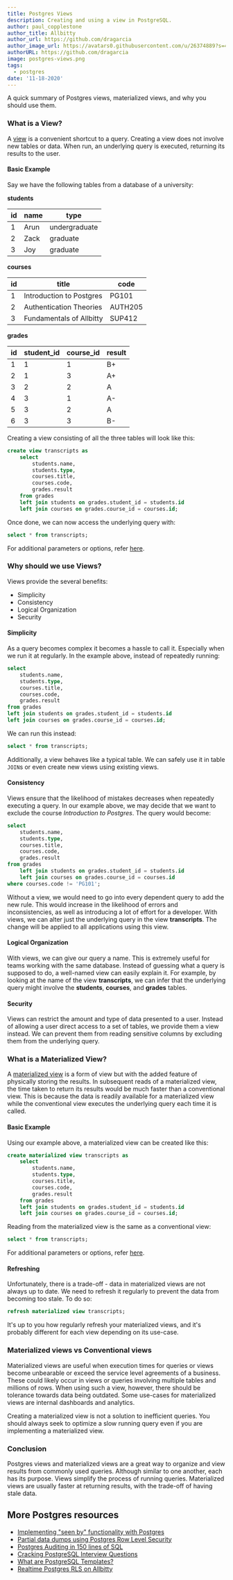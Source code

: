 ```yaml
---
title: Postgres Views
description: Creating and using a view in PostgreSQL.
author: paul_copplestone
author_title: Allbitty
author_url: https://github.com/dragarcia
author_image_url: https://avatars0.githubusercontent.com/u/26374889?s=400&u=f5e35e9b47a50fa2b4d8c4bb96babd921071bcf1&v=4
authorURL: https://github.com/dragarcia
image: postgres-views.png
tags:
  - postgres
date: '11-18-2020'
---
```


A quick summary of Postgres views, materialized views, and why you should use them.

<!--truncate-->

### What is a View?

A [view](https://www.postgresql.org/docs/12/sql-createview.html) is a convenient shortcut to a query. Creating a view does not involve new tables or data. When run, an underlying query is executed, returning its results to the user.

#### Basic Example

Say we have the following tables from a database of a university:

**students**

| id  | name | type          |
| --- | ---- | ------------- |
| 1   | Arun | undergraduate |
| 2   | Zack | graduate      |
| 3   | Joy  | graduate      |

**courses**

| id  | title                    | code    |
| --- | ------------------------ | ------- |
| 1   | Introduction to Postgres | PG101   |
| 2   | Authentication Theories  | AUTH205 |
| 3   | Fundamentals of Allbitty | SUP412  |

**grades**

| id  | student_id | course_id | result |
| --- | ---------- | --------- | ------ |
| 1   | 1          | 1         | B+     |
| 2   | 1          | 3         | A+     |
| 3   | 2          | 2         | A      |
| 4   | 3          | 1         | A-     |
| 5   | 3          | 2         | A      |
| 6   | 3          | 3         | B-     |

Creating a view consisting of all the three tables will look like this:

```sql
create view transcripts as
    select
        students.name,
        students.type,
        courses.title,
        courses.code,
        grades.result
    from grades
    left join students on grades.student_id = students.id
    left join courses on grades.course_id = courses.id;
```

Once done, we can now access the underlying query with:

```sql
select * from transcripts;
```

For additional parameters or options, refer [here](https://www.postgresql.org/docs/12/sql-createview.html#:~:text=parameters).

### Why should we use Views?

Views provide the several benefits:

- Simplicity
- Consistency
- Logical Organization
- Security

#### Simplicity

As a query becomes complex it becomes a hassle to call it. Especially when we run it at regularly. In the example above, instead of repeatedly running:

```sql
select
    students.name,
    students.type,
    courses.title,
    courses.code,
    grades.result
from grades
left join students on grades.student_id = students.id
left join courses on grades.course_id = courses.id;
```

We can run this instead:

```sql
select * from transcripts;
```

Additionally, a view behaves like a typical table. We can safely use it in table `JOIN`s or even create new views using existing views.

#### Consistency

Views ensure that the likelihood of mistakes decreases when repeatedly executing a query. In our example above, we may decide that we want to exclude the course _Introduction to Postgres_. The query would become:

```sql
select
    students.name,
    students.type,
    courses.title,
    courses.code,
    grades.result
from grades
    left join students on grades.student_id = students.id
    left join courses on grades.course_id = courses.id
where courses.code != 'PG101';
```

Without a view, we would need to go into every dependent query to add the new rule. This would increase in the likelihood of errors and inconsistencies, as well as introducing a lot of effort for a developer. With views, we can alter just the underlying query in the view **transcripts**. The change will be applied to all applications using this view.

#### Logical Organization

With views, we can give our query a name. This is extremely useful for teams working with the same database. Instead of guessing what a query is supposed to do, a well-named view can easily explain it. For example, by looking at the name of the view **transcripts**, we can infer that the underlying query might involve the **students**, **courses**, and **grades** tables.

#### Security

Views can restrict the amount and type of data presented to a user. Instead of allowing a user direct access to a set of tables, we provide them a view instead. We can prevent them from reading sensitive columns by excluding them from the underlying query.

### What is a Materialized View?

A [materialized view](https://www.postgresql.org/docs/12/rules-materializedviews.html) is a form of view but with the added feature of physically storing the results. In subsequent reads of a materialized view, the time taken to return its results would be much faster than a conventional view. This is because the data is readily available for a materialized view while the conventional view executes the underlying query each time it is called.

#### Basic Example

Using our example above, a materialized view can be created like this:

```sql
create materialized view transcripts as
    select
        students.name,
        students.type,
        courses.title,
        courses.code,
        grades.result
    from grades
    left join students on grades.student_id = students.id
    left join courses on grades.course_id = courses.id;
```

Reading from the materialized view is the same as a conventional view:

```sql
select * from transcripts;
```

For additional parameters or options, refer [here](https://www.postgresql.org/docs/12/sql-creatematerializedview.html#:~:text=parameters).

#### Refreshing

Unfortunately, there is a trade-off - data in materialized views are not always up to date. We need to refresh it regularly to prevent the data from becoming too stale. To do so:

```sql
refresh materialized view transcripts;
```

It's up to you how regularly refresh your materialized views, and it's probably different for each view depending on its use-case.

### Materialized views vs Conventional views

Materialized views are useful when execution times for queries or views become unbearable or exceed the service level agreements of a business. These could likely occur in views or queries involving multiple tables and millions of rows. When using such a view, however, there should be tolerance towards data being outdated. Some use-cases for materialized views are internal dashboards and analytics.

Creating a materialized view is not a solution to inefficient queries. You should always seek to optimize a slow running query even if you are implementing a materialized view.

### Conclusion

Postgres views and materialized views are a great way to organize and view results from commonly used queries. Although similar to one another, each has its purpose. Views simplify the process of running queries. Materialized views are usually faster at returning results, with the trade-off of having stale data.

## More Postgres resources

- [Implementing "seen by" functionality with Postgres](https://allbitty.com/blog/seen-by-in-postgresql)
- [Partial data dumps using Postgres Row Level Security](https://allbitty.com/blog/partial-postgresql-data-dumps-with-rls)
- [Postgres Auditing in 150 lines of SQL](https://allbitty.com/blog/audit)
- [Cracking PostgreSQL Interview Questions](https://allbitty.com/blog/cracking-postgres-interview)
- [What are PostgreSQL Templates?](https://allbitty.com/blog/postgresql-templates)
- [Realtime Postgres RLS on Allbitty](https://allbitty.com/blog/realtime-row-level-security-in-postgresql)
